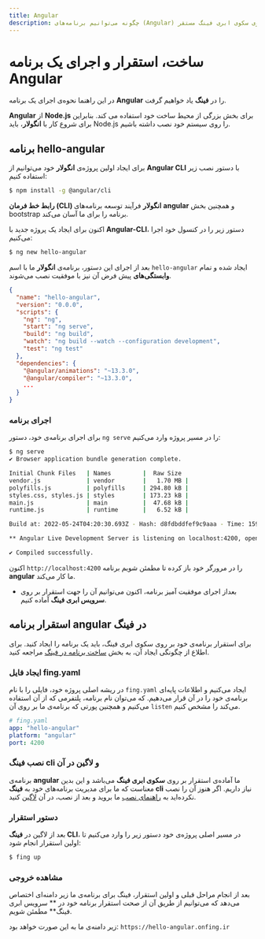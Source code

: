 ```yaml
---
title: Angular
description: چگونه می‌توانیم برنامه‌های (Angular) را بر روی سکوی ابری فینگ مستقر(deploy) کنیم؟
---
```



<Platform>
  <PlatformHead
    title="برنامه‌های Angular"
    icon="angularjs/angularjs-original.svg"
  />
</Platform>

# ساخت، استقرار و اجرای یک برنامه Angular

در این راهنما نحوه‌ی اجرای یک برنامه **Angular** را در **فینگ** یاد خواهیم گرفت.

**Angular** از **Node.js** برای بخش بزرگی از محیط ساخت خود استفاده می کند. بنابراین برای شروع کار با **انگولار**، باید Node.js را روی سیستم خود نصب داشته باشیم.

## برنامه hello-angular

برای ایجاد اولین پروژه‌ی **انگولار** خود می‌توانیم از **Angular CLI** با دستور نصب زیر استفاده کنیم:

```bash
$ npm install -g @angular/cli
```

**رابط خط فرمان (CLI) انگولار** فرآیند توسعه برنامه‌های **angular** و همچنین بخش bootstrap برنامه را برای ما آسان می‌کند.

اکنون برای ایجاد یک پروژه جدید با **Angular-CLI**، دستور زیر را در کنسول خود اجرا می‌کنیم:

```bash
$ ng new hello-angular
```

بعد از اجرای این دستور، برنامه‌ی **انگولار** ما با اسم `hello-angular` ایجاد شده و تمام **وابستگی‌های** پیش فرض آن نیز با موفقیت نصب می‌شوند.

```json
{
  "name": "hello-angular",
  "version": "0.0.0",
  "scripts": {
    "ng": "ng",
    "start": "ng serve",
    "build": "ng build",
    "watch": "ng build --watch --configuration development",
    "test": "ng test"
  },
  "dependencies": {
    "@angular/animations": "~13.3.0",
    "@angular/compiler": "~13.3.0",
    ...
  }
}
```

### اجرای برنامه

برای اجرای برنامه‌ی خود، دستور `ng serve` را در مسیر پروژه وارد می‌کنیم:

```bash
$ ng serve
✔ Browser application bundle generation complete.

Initial Chunk Files   | Names         |  Raw Size
vendor.js             | vendor        |   1.70 MB |
polyfills.js          | polyfills     | 294.80 kB |
styles.css, styles.js | styles        | 173.23 kB |
main.js               | main          |  47.68 kB |
runtime.js            | runtime       |   6.52 kB |

Build at: 2022-05-24T04:20:30.693Z - Hash: d8fdbddfef9c9aaa - Time: 15967ms

** Angular Live Development Server is listening on localhost:4200, open your browser on http://localhost:4200/ **

✔ Compiled successfully.
```

اکنون `http://localhost:4200` را در مرورگر خود باز کرده تا مطمئن شویم برنامه **angular** ما کار می‌کند.

- بعداز اجرای موفقیت آمیز برنامه، اکنون می‌توانیم آن را جهت استقرار بر روی **سرویس ابری فینگ** آماده کنیم.

## استقرار برنامه angular در فینگ

برای استقرار برنامه‌ی خود بر روی سکوی ابری فینگ، باید یک برنامه را ایجاد کنید. برای اطلاع از چگونگی ایجاد آن، به بخش [ساخت برنامه در فینگ](/quickstart/create-app) مراجعه کنید.

### ایجاد فایل fing.yaml

در ریشه اصلی پروژه خود، فایلی را با نام `fing.yaml` ایجاد می‌کنیم و اطلاعات پایه‌ای برنامه‌ی خود را در آن قرار می‌دهیم. که می‌توان نام برنامه، پلتفرمی که از آن استفاده می‌کنیم و همچنین پورتی که برنامه‌ی ما بر روی آن `listen` می‌کند را مشخص کنیم.

```yaml
# fing.yaml
app: "hello-angular"
platform: "angular"
port: 4200
```

### نصب فینگ cli و لاگین در آن

برنامه‌ی **angular** ما آماده‌ی استقرار بر روی **سکوی ابری فینگ** می‌باشد و این بدین معناست که ما برای مدیریت برنامه‌های خود به **فینگ cli** نیاز داریم. اگر هنوز آن را نصب نکرده‌اید به [راهنمای نصب](/quickstart/installation) ما بروید و بعد از نصب، در آن [لاگین](/quickstart/login) کنید.

### دستور استقرار

بعد از لاگین در **فینگ CLI**، در مسیر اصلی پروژه‌ی خود دستور زیر را وارد می‌کنیم تا اولین استقرار انجام شود:

```bash
$ fing up
```

### مشاهده خروجی

بعد از انجام مراحل قبلی و اولین استقرار، فینگ برای برنامه‌ی ما زیر دامنه‌ای اختصاص می‌دهد که می‌توانیم از طریق آن از صحت استقرار برنامه خود در ** سرویس ابری فینگ** مطمئن شویم.

زیر دامنه‌ی ما به این صورت خواهد بود: `https://hello-angular.onfing.ir`
